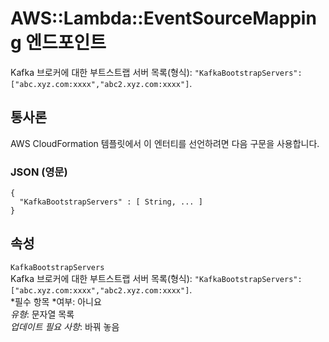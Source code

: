 # AWS::Lambda::EventSourceMapping 엔드포인트

Kafka 브로커에 대한 부트스트랩 서버 목록(형식): `"KafkaBootstrapServers": ["abc.xyz.com:xxxx","abc2.xyz.com:xxxx"]`.

## 통사론

AWS CloudFormation 템플릿에서 이 엔터티를 선언하려면 다음 구문을 사용합니다.

### JSON (영문)

```
{
  "KafkaBootstrapServers" : [ String, ... ]
}
```

## 속성

`KafkaBootstrapServers`  
Kafka 브로커에 대한 부트스트랩 서버 목록(형식): `"KafkaBootstrapServers": ["abc.xyz.com:xxxx","abc2.xyz.com:xxxx"]`.  
*필수 항목 *여부: 아니요  
_유형_: 문자열 목록  
_업데이트 필요 사항_: 바꿔 놓음
